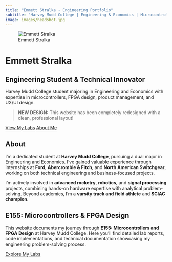 ```yaml
---
title: "Emmett Stralka - Engineering Portfolio"
subtitle: "Harvey Mudd College | Engineering & Economics | Microcontrollers & FPGA Design"
image: images/headshot.jpg
---
```


::: {.hero-section}
::: {.hero-content}
![Emmett Stralka](images/headshot.jpg){.hero-image}

# Emmett Stralka

## Engineering Student & Technical Innovator

Harvey Mudd College student majoring in Engineering and Economics with expertise in 
microcontrollers, FPGA design, product management, and UX/UI design.

> **NEW DESIGN:** This website has been completely redesigned with a clean, professional layout!

::: {.cta-buttons}
[View My Labs](labs.qmd){.btn .btn-primary .btn-primary-custom}
[About Me](about.qmd){.btn .btn-outline-primary .btn-secondary-custom}
:::
:::
:::

## About

I'm a dedicated student at **Harvey Mudd College**, pursuing a dual major in Engineering and Economics. I've gained valuable experience through internships at **Ford**, **Abercrombie & Fitch**, and **North American Switchgear**, working on both technical engineering and business-focused projects.

I'm actively involved in **advanced rocketry**, **robotics**, and **signal processing** projects, combining hands-on hardware expertise with analytical problem-solving. Beyond academics, I'm a **varsity track and field athlete** and **SCIAC champion**.

## E155: Microcontrollers & FPGA Design

This website documents my journey through **E155: Microcontrollers and FPGA Design** at Harvey Mudd College. Here you'll find detailed lab reports, code implementations, and technical documentation showcasing my engineering problem-solving process.

[Explore My Labs](labs.qmd){.btn .btn-primary .btn-primary-custom}

